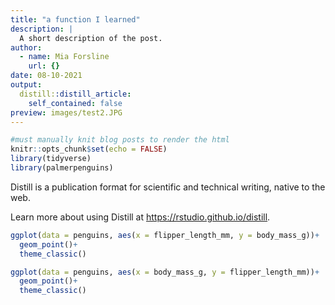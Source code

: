 ```yaml
---
title: "a function I learned"
description: |
  A short description of the post.
author:
  - name: Mia Forsline
    url: {}
date: 08-10-2021
output:
  distill::distill_article:
    self_contained: false
preview: images/test2.JPG
---
```



```r
#must manually knit blog posts to render the html 
knitr::opts_chunk$set(echo = FALSE)
library(tidyverse)
library(palmerpenguins)
```

Distill is a publication format for scientific and technical writing, native to the web.

Learn more about using Distill at <https://rstudio.github.io/distill>.

```r
ggplot(data = penguins, aes(x = flipper_length_mm, y = body_mass_g))+
  geom_point()+
  theme_classic()
```

```r
ggplot(data = penguins, aes(x = body_mass_g, y = flipper_length_mm))+
  geom_point()+
  theme_classic()
```

